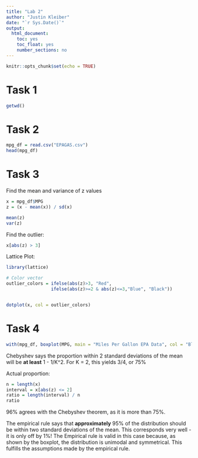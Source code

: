 ```yaml
---
title: "Lab 2"
author: "Justin Kleiber"
date: "`r Sys.Date()`"
output: 
  html_document:
    toc: yes
    toc_float: yes
    number_sections: no
---
```


```r
knitr::opts_chunk$set(echo = TRUE)
```

# Task 1
```r
getwd()
```

# Task 2
```r
mpg_df = read.csv("EPAGAS.csv")
head(mpg_df)
```

# Task 3
Find the mean and variance of z values
```r
x = mpg_df$MPG
z = (x - mean(x)) / sd(x)

mean(z)
var(z)
```

Find the outlier:
```r
x[abs(z) > 3]
```

Lattice Plot:
```r
library(lattice)

# Color vector
outlier_colors = ifelse(abs(z)>3, "Red",
                 ifelse(abs(z)>=2 & abs(z)<=3,"Blue", "Black"))  


dotplot(x, col = outlier_colors)
```

# Task 4
```r
with(mpg_df, boxplot(MPG, main = "Miles Per Gallon EPA Data", col = "Black", notch = TRUE, horizontal = TRUE))
```

Chebyshev says the proportion within 2 standard deviations of the mean will be **at least** 1 - 1/K^2. For K = 2, this yields 3/4, or 75%

Actual proportion:
```r
n = length(x)
interval = x[abs(z) <= 2]
ratio = length(interval) / n
ratio
```
96% agrees with the Chebyshev theorem, as it is more than 75%.

The empirical rule says that **approximately** 95% of the distribution should be within two standard deviations of the mean. This corresponds very well - it is only off by 1%! The Empirical rule is valid in this case because, as shown by the boxplot, the distribution is unimodal and symmetrical. This fulfills the assumptions made by the empirical rule.
